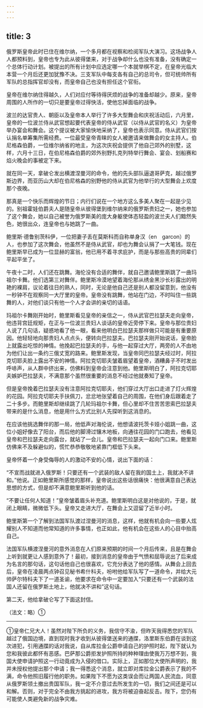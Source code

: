 ```yaml
---
---
---
```

title: 3
---





俄罗斯皇帝此时已住在维尔纳，一个多月都在视察和检阅军队大演习。这场战争人人都预料到，皇帝也专为此从彼得堡来，对于战争却什么也没有准备，没有确定一个总体行动计划。被提出的所有计划中应选定哪一个本就举棋不定，在皇帝光临大本营一个月后还更加犹豫不决。三支军队中每支各有自己的总司令，但可统帅所有军队的总指挥官却没有，而皇帝自己也没有担任这个官衔。

皇帝在维尔纳住得越久，人们对应付等待得厌烦的战争的准备却越少。原来，皇帝周围的人所作的一切只是要皇帝过得快活，使他忘掉面临的战争。

波兰的达官贵人、朝臣以及皇帝本人举行了许多大型舞会和庆祝活动后，六月里，皇帝的一位波兰侍从武官想起要代表皇帝的侍从武官（以侍从武官的名义）为皇帝举办宴会和舞会。这个提议被大家愉快地采纳了，皇帝也表示同意。侍从武官们按认捐名单筹集所需经费。一位最受皇帝青睐的女人被邀请来做舞会的女主持人。伯尼格森伯爵，一位维尔纳省的地主，为这次庆祝会提供了他自己郊外的别墅，这样，六月十三日，在伯尼格森伯爵的郊外别野扎克列特举行舞会、宴会、划船赛和焰火晚会的事被定下来。

就在同一天，拿破仑发出横渡涅曼河的命令，他的先头部队逼退哥萨克，越过俄罗斯边界，而亚历山大却在伯尼格森的别野他的侍从武官为他举行的大型舞会上欢度那个夜晚。

那真是一个快乐而辉煌的节日；内行们说在一个地方这么多美人聚在一起是少见的。别祖霍娃伯爵夫人是随皇帝从彼得堡到维尔纳来的俄罗斯贵妇之一，她也参加了这个舞会，她以自己被誉为俄罗斯美的庞大身躯使体态轻盈的波兰夫人们黯然失色，她很出众，连皇帝也与她跳了一曲。

鲍里斯·德鲁别茨科伊，一位把妻子丢在莫斯科而自称单身汉（en　garcon）的人，也参加了这次舞会，他虽然不是侍从武官，却也为舞会认捐了一大笔钱。现在鲍里斯早已成为一位显赫的富翁，他已用不着寻求庇护，而是与那些高贵的同辈们平起平坐了。

午夜十二时，人们还在跳舞。海伦没有合适的舞伴，就自己邀请鲍里斯跳了一曲玛祖尔卡舞。他们选第三对舞伴。鲍里斯冷漠地望着海伦那从绣金黑沙长衫露出的明艳的裸肩，议论着往日的熟人，同时，无论是他自己还是别人都没留意到，他没有一秒钟不在观察同一大厅里的皇帝。皇帝没有跳舞，他站在门边，不时叫住一些跳舞的人，对他们谈只有他一个人才会讲的亲切的话语。

玛祖尔卡舞刚开始时，鲍里斯看见皇帝的亲信之一，侍从武官巴拉瑟夫走向皇帝，他违背宫廷规矩，在正与一位波兰贵妇人谈话的皇帝近旁停下来。皇帝与那位贵妇人说了几句话，疑惑地看了他一眼，看来他明白巴拉瑟夫那样做只可能是有重要原因。他轻轻地向那贵妇人点点头，便转向巴拉瑟夫。巴拉瑟夫刚开始说话，皇帝脸上就露出吃惊的神情。他挽起巴拉瑟夫的手，与他一起穿过大厅，两旁的人不由地为他们让出一条约三俄丈宽的路来。鲍里斯发现，当皇帝同巴拉瑟夫经过时，阿拉克切耶夫脸上露出不安的神情。阿拉克切耶夫皱着眉望着皇帝，酒糟鼻子不时发出呼哧声，从人群中挤出来，仿佛料到皇帝会注意到他。鲍里斯明白了，阿拉克切耶夫嫉妒巴拉瑟夫，不满意那个虽然很重要的消息不经过他就奏知了皇帝。

但是皇帝挽着巴拉瑟夫没有注意阿拉克切耶夫，他们穿过大厅出口走进了灯火辉煌的花园。阿拉克切耶夫手扶佩刀，忿忿地张望着自己的周围，在他们身后跟着走了二十多步。而鲍里斯却继续跳了几轮玛祖尔卡舞，但心里却不住苦苦思索巴拉瑟夫带来的是什么消息，他是用什么方式比别人先探听到这消息的。

在应该他挑选舞伴的那一局，他低声对海伦说，他想请波托茨卡娅小姐跳一曲，这位小姐好像去了阳台，而后他的脚滑过镶木地板，向通往花园的门口跑去，他看见皇帝和巴拉瑟夫走向露台，就站了一会儿。皇帝和巴拉瑟夫一起向门口来。鲍里斯仿佛来不及躲避似的，慌忙恭恭敬敬地紧靠门框低下头来。

皇帝怀着一个身受侮辱的人的激动不安的心情，说出下面的话：

“不宣而战就进入俄罗斯！只要还有一个武装的敌人留在我的国土上，我就决不讲和。”他说。正如鲍里斯所感觉的那样，皇帝说出这些话很痛快：他很满意自己表达思想的方式，但是却不满意鲍里斯听到他的话。

“不要让任何人知道！”皇帝皱着眉头补充道。鲍里斯明白这是对他说的，于是，就闭上眼睛，微微低下头。皇帝又走进大厅，在舞会上又逗留了近半小时。

鲍里斯第一个了解到法国军队渡过涅曼河的消息，这样，他就有机会向一些要人炫耀别人不知道而他常知道的许多事情，也正如此，他有机会在这些人的心目中抬高自己。

法国军队横渡涅曼河的意外消息在人们原来预期的时间一个月后传来，且是在舞会上听到就更让人感到意外了！最初，接到消息的皇帝由于气愤和屈辱说出了后来成为名言的那句话，这句话他自己也很喜欢，它充分表达了他的感情。从舞会上回去后，皇帝在凌晨两点钟召见秘书希什科夫，吩咐他给军队写了一道命令，并给大元帅萨尔特科夫下了一道圣谕，他要求在命令中一定要加入“只要还有一个武装的法国人还留在俄罗斯土地上，他就决不讲和”这句话。

第二天，他给拿破仑写了下面这封信。

（法文：略）①

--------

①皇帝仁兄大人！虽然对陛下所负的义务，我信守不渝，但昨天我得悉您的军队越过了俄国边境，直到现时我才收到从彼得堡送来的通牒，洛里斯东伯爵在谈到这次进犯，引用通牒的话对我说，自从库拉金公爵申请自己的护照时起，陛下就认为您和我彼此都怀有恶感。巴萨那公爵拒发护照所持的种种理由使我万万想不到，我国大使申请护照这一行动竟成为入侵的借口。实际上，正如那位大使所声明的，我并未授权他提出那个申请；我一得悉这个消息，就立即对库拉金公爵表示了我的不满，命令他照旧履行他的职务。如果陛下不愿为这类误会而让两国人民流血，同意从俄罗斯领土撤出贵国军队，我一定不介意过去所发生的一切，我们之间还是可以和解。否则，对于完全不由我方挑起的进攻，我方将被迫奋起反击。陛下，您仍有可能使人类避免新的战争灾难。